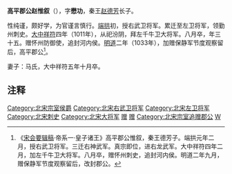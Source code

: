 '''高平郡公赵惟叙'''（{{bd|977年||1011年|catIdx=Z}}），字'''懋功'''，秦王[[赵德芳|赵德芳]]长子。

性纯谨，颇好学，为官谨言慎行。[[端拱|端拱]]初，授右武卫将军。累迁至左卫将军，领勤州刺史。[[大中祥符|大中祥符]]四年（1011年），从祀汾阴，拜左千牛卫大将军。八月卒，年三十五。赠怀州防御使，追封河内侯。[[明道_(北宋)|明道]]二年（1033年），加赠保静军节度观察留后，高平郡公<ref>《[[宋会要辑稿|宋会要辑稿]]·帝系一·皇子诸王》高平郡公惟叙，秦王德芳子。端拱元年二月，授右武卫将军。三迁右神武军。真宗即位，进右龙武军。大中祥符四年二月，加左千牛卫大将军。八月卒，赠怀州刺史，追封河内侯。明道二年九月，赠保静军节度观察留后，改封郡公。</ref>。

妻子：马氏，大中祥符五年十月卒。
== 注释 ==

{{Reflist|25em}}

[[Category:北宋宗室侯爵|Category:北宋宗室侯爵]]
[[Category:北宋右武卫将军|Category:北宋右武卫将军]]
[[Category:北宋左卫将军|Category:北宋左卫将军]]
[[Category:北宋刺史|Category:北宋刺史]]
[[Category:北宋大将军|Category:北宋大将军]]
[[Category:北宋防御使|赠]]
[[Category:北宋留后|赠]]
[[Category:北宋宗室追赠郡公|Category:北宋宗室追赠郡公]]
[[Category:赵姓|W]]